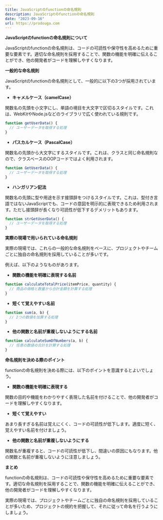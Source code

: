 ```yaml
---
title: JavaScriptのfunctionの命名規則
description: JavaScriptのfunctionの命名規則
date: "2023-09-16"
url: https://prodouga.com
---
```


**JavaScriptのfunctionの命名規則について**

JavaScriptのfunctionの命名規則は、コードの可読性や保守性を高めるために重要な要素です。適切な命名規則を採用することで、関数の機能を明確に伝えることができ、他の開発者がコードを理解しやすくなります。

**一般的な命名規則**

JavaScriptのfunctionの命名規則として、一般的に以下の3つが採用されています。

* **キャメルケース（camelCase）**

関数名の先頭を小文字にし、単語の境目を大文字で区切るスタイルです。これは、WebKitやNode.jsなどのライブラリで広く使われている規則です。

```javascript
function getUserData() {
  // ユーザーデータを取得する処理
}
```

* **パスカルケース（PascalCase）**

関数名の先頭から大文字にするスタイルです。これは、クラスと同じ命名規則なので、クラスベースのOOPコードではよく利用されます。

```javascript
function GetUserData() {
  // ユーザーデータを取得する処理
}
```

* **ハンガリアン記法**

関数名の先頭に型や用途を示す接頭辞をつけるスタイルです。これは、型付き言語ではないJavaScriptでも、コードの意図を明示的に表現できるため利用されます。ただし接頭辞が長くなり可読性が低下するデメリットもあります。

```javascript
function strGetUserData() {
  // ユーザーデータを取得する処理
}
```

**実際の現場で用いられている命名規則**

実際の現場では、これらの一般的な命名規則をベースに、プロジェクトやチームごとに独自の命名規則を採用していることが多いです。

例えば、以下のようなものがあります。

* **関数の機能を明確に表現する名前**

```javascript
function calculateTotalPrice(itemPrice, quantity) {
  // 商品の価格と数量から合計金額を計算する処理
}
```

* **短くて覚えやすい名前**

```javascript
function sum(a, b) {
  // 2つの数値を加算する処理
}
```

* **他の関数と名前が重複しないようにする名前**

```javascript
function calculateSumOfNumbers(a, b) {
  // 任意の数値の合計を計算する処理
}
```

**命名規則を決める際のポイント**

functionの命名規則を決める際には、以下のポイントを意識するとよいでしょう。

* **関数の機能を明確に表現する**

関数の目的や機能をわかりやすく表現した名前を付けることで、他の開発者がコードを理解しやすくなります。

* **短くて覚えやすい**

あまり長すぎる名前は覚えにくく、コードの可読性が低下します。適度に短く、覚えやすい名前を付けましょう。

* **他の関数と名前が重複しないようにする**

関数名が重複すると、コードの可読性が低下し、間違いの原因にもなります。他の関数と名前が重複しないように注意しましょう。

**まとめ**

functionの命名規則は、コードの可読性や保守性を高めるために重要な要素です。適切な命名規則を採用することで、関数の機能を明確に伝えることができ、他の開発者がコードを理解しやすくなります。

実際の現場では、プロジェクトやチームごとに独自の命名規則を採用していることが多いため、プロジェクトの規約を把握して、それに従って命名を行うようにしましょう。